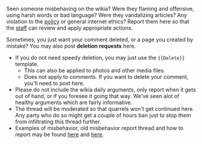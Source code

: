 Seen someone misbehaving on the wikia? Were they flaming and offensive, using harsh words or bad language? Were they vandalizing articles? Any violation to the [[Kancolle_Wiki:Policy|policy]] or general internet ethics? Report them here so that the [[Kancolle_Wiki:Staff|staff]] can review and apply appropriate actions.

Sometimes, you just want your comment deleted, or a page you created by mistake? You may also post '''deletion requests''' here.

* If you do not need speedy deletion, you may just use the <code><nowiki>{{Delete}}</nowiki></code> template.
** This can also be applied to photos and other media files.
** Does not apply to comments. If you want to delete your comment, you'll need to post here.
* Please do not include the wikia daily arguments, only report when it gets out of hand, or if you foresee it going that way. We've seen alot of healthy arguments which are fairly informative.
* The thread will be moderated so that quarrels won't get continued here. Any party who do so might get a couple of hours ban just to stop them from infiltrating this thread further.
* Examples of misbehavior, old misbehavior report thread and how to report may be found [[Thread:194584|here]] and [[Thread:313715|here]].<ac_metadata title="Report Misbehavior III"> </ac_metadata>